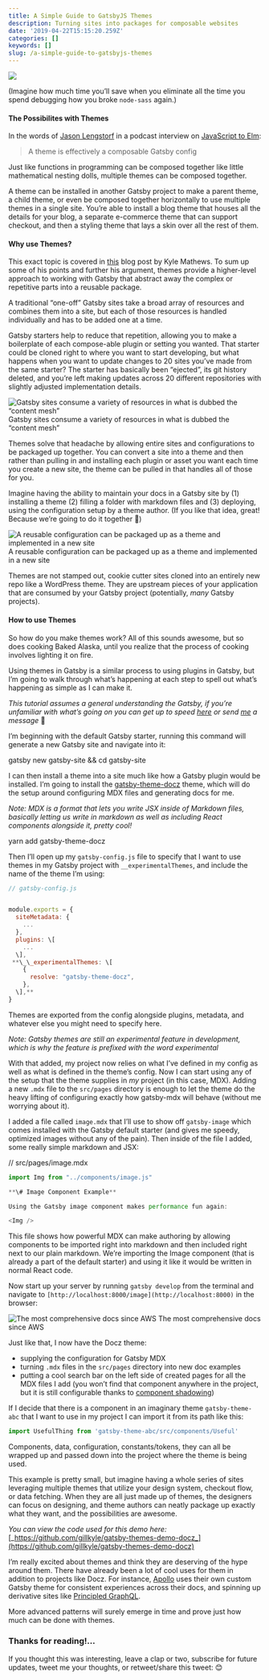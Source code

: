 ```yaml
---
title: A Simple Guide to GatsbyJS Themes
description: Turning sites into packages for composable websites
date: '2019-04-22T15:15:20.259Z'
categories: []
keywords: []
slug: /a-simple-guide-to-gatsbyjs-themes
---
```


![](https://cdn-images-1.medium.com/max/2560/1*f53ocM7GexaMcZEXuS902g.png)

(Imagine how much time you’ll save when you eliminate all the time you spend debugging how you broke `node-sass` again.)

#### The Possibilites with Themes

In the words of [Jason Lengstorf](https://twitter.com/jlengstorf) in a podcast interview on [JavaScript to Elm](https://jstoelm.com/episodes/e075-jason_lengstorf/):

> A theme is effectively a composable Gatsby config

Just like functions in programming can be composed together like little mathematical nesting dolls, multiple themes can be composed together.

A theme can be installed in another Gatsby project to make a parent theme, a child theme, or even be composed together horizontally to use multiple themes in a single site. You’re able to install a blog theme that houses all the details for your blog, a separate e-commerce theme that can support checkout, and then a styling theme that lays a skin over all the rest of them.

#### Why use Themes?

This exact topic is covered in [this](https://www.gatsbyjs.org/blog/2019-01-31-why-themes/) blog post by Kyle Mathews. To sum up some of his points and further his argument, themes provide a higher-level approach to working with Gatsby that abstract away the complex or repetitive parts into a reusable package.

A traditional “one-off” Gatsby sites take a broad array of resources and combines them into a site, but each of those resources is handled individually and has to be added one at a time.

Gatsby starters help to reduce that repetition, allowing you to make a boilerplate of each compose-able plugin or setting you wanted. That starter could be cloned right to where you want to start developing, but what happens when you want to update changes to 20 sites you’ve made from the same starter? The starter has basically been “ejected”, its git history deleted, and you’re left making updates across 20 different repositories with slightly adjusted implementation details.

![Gatsby sites consume a variety of resources in what is dubbed the “content mesh”](https://cdn-images-1.medium.com/max/800/1*Q4RcNlm8xQwyDNzcALiyGw.png)
Gatsby sites consume a variety of resources in what is dubbed the “content mesh”

Themes solve that headache by allowing entire sites and configurations to be packaged up together. You can convert a site into a theme and then rather than pulling in and installing each plugin or asset you want each time you create a new site, the theme can be pulled in that handles all of those for you.

Imagine having the ability to maintain your docs in a Gatsby site by (1) installing a theme (2) filling a folder with markdown files and (3) deploying, using the configuration setup by a theme author. (If you like that idea, great! Because we’re going to do it together 🙌)

![A reusable configuration can be packaged up as a theme and implemented in a new site](https://cdn-images-1.medium.com/max/800/1*6w33P2NYlSBCwh7G0SyjxQ.png)
A reusable configuration can be packaged up as a theme and implemented in a new site

Themes are not stamped out, cookie cutter sites cloned into an entirely new repo like a WordPress theme. They are upstream pieces of your application that are consumed by your Gatsby project (potentially, _many_ Gatsby projects).

#### How to use Themes

So how do you make themes work? All of this sounds awesome, but so does cooking Baked Alaska, until you realize that the process of cooking involves lighting it on fire.

Using themes in Gatsby is a similar process to using plugins in Gatsby, but I’m going to walk through what’s happening at each step to spell out what’s happening as simple as I can make it.

_This tutorial assumes a general understanding the Gatsby, if you’re unfamiliar with what’s going on you can get up to speed_ [_here_](https://www.gatsbyjs.org/tutorial/) _or send_ [_me_](https://twitter.com/gill_kyle) _a message_ 🙂

I’m beginning with the default Gatsby starter, running this command will generate a new Gatsby site and navigate into it:

gatsby new gatsby-site && cd gatsby-site

I can then install a theme into a site much like how a Gatsby plugin would be installed. I’m going to install the [gatsby-theme-docz](https://github.com/pedronauck/docz/tree/master/core/gatsby-theme-docz) theme, which will do the setup around configuring MDX files and generating docs for me.

_Note: MDX is a format that lets you write JSX inside of Markdown files, basically letting us write in markdown as well as including React components alongside it, pretty cool!_

yarn add gatsby-theme-docz

Then I’ll open up my `gatsby-config.js` file to specify that I want to use themes in my Gatsby project with `__experimentalThemes`, and include the name of the theme I’m using:

```javascript
// gatsby-config.js


module.exports = {
  siteMetadata: {
    ...
  },
  plugins: \[
    ...
  \],
 **\_\_experimentalThemes: \[
    {
      resolve: "gatsby-theme-docz",
    },
  \],**
}
```

Themes are exported from the config alongside plugins, metadata, and whatever else you might need to specify here.

_Note: Gatsby themes are still an experimental feature in development, which is why the feature is prefixed with the word experimental_

With that added, my project now relies on what I’ve defined in my config as well as what is defined in the theme’s config. Now I can start using any of the setup that the theme supplies in _my_ project (in this case, MDX). Adding a new `.mdx` file to the `src/pages` directory is enough to let the theme do the heavy lifting of configuring exactly how gatsby-mdx will behave (without me worrying about it).

I added a file called `image.mdx` that I’ll use to show off `gatsby-image` which comes installed with the Gatsby default starter (and gives me speedy, optimized images without any of the pain). Then inside of the file I added, some really simple markdown and JSX:

// src/pages/image.mdx

```javascript
import Img from "../components/image.js"

**\# Image Component Example**

Using the Gatsby image component makes performance fun again:

<Img />
```

This file shows how powerful MDX can make authoring by allowing components to be imported right into markdown and then included right next to our plain markdown. We’re importing the Image component (that is already a part of the default starter) and using it like it would be written in normal React code.

Now start up your server by running `gatsby develop` from the terminal and navigate to `[http://localhost:8000/image](http://localhost:8000)` in the browser:

![The most comprehensive docs since AWS](https://cdn-images-1.medium.com/max/800/1*ko3m2cICeQudJGUj4pmiyg.png)
The most comprehensive docs since AWS

Just like that, I now have the Docz theme:

- supplying the configuration for Gatsby MDX
- turning `.mdx` files in the `src/pages` directory into new doc examples
- putting a cool search bar on the left side of created pages for all the MDX files I add (you won’t find that component anywhere in the project, but it is still configurable thanks to [component shadowing](https://spectrum.chat/gatsby-themes/general/component-shadowing~5e16b3ab-d8e2-4b7c-a8f4-c0e168588e99))

If I decide that there is a component in an imaginary theme `gatsby-theme-abc` that I want to use in my project I can import it from its path like this:

```javascript
import UsefulThing from 'gatsby-theme-abc/src/components/Useful'
```

Components, data, configuration, constants/tokens, they can all be wrapped up and passed down into the project where the theme is being used.

This example is pretty small, but imagine having a whole series of sites leveraging multiple themes that utilize your design system, checkout flow, or data fetching. When they are all just made up of themes, the designers can focus on designing, and theme authors can neatly package up exactly what they want, and the possibilities are awesome.

_You can view the code used for this demo here:_ [_https://github.com/gillkyle/gatsby-themes-demo-docz_](https://github.com/gillkyle/gatsby-themes-demo-docz)

I’m really excited about themes and think they are deserving of the hype around them. There have already been a lot of cool uses for them in addition to projects like Docz. For instance, [Apollo](https://blog.apollographql.com/a-new-apollo-docs-experience-5645b9d56260) uses their own custom Gatsby theme for consistent experiences across their docs, and spinning up derivative sites like [Principled GraphQL](https://principledgraphql.com/).

More advanced patterns will surely emerge in time and prove just how much can be done with themes.

### Thanks for reading!…

If you thought this was interesting, leave a clap or two, subscribe for future updates, tweet me your thoughts, or retweet/share this tweet: 😊
